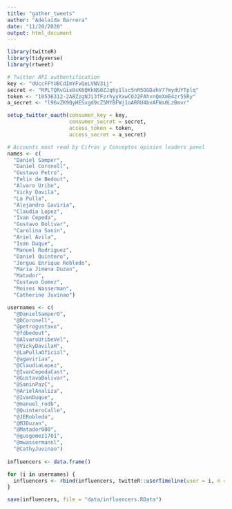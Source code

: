 ```yaml
---
title: "gather_tweets"
author: "Adelaida Barrera"
date: "11/20/2020"
output: html_document
---
```


```r


library(twitteR)
library(tidyverse)
library(rtweet)

# Twitter API authentification 
key <- "dUccFFYUBCdImYFvQeLVNV3ij"
secret <- "RPLTQRvGix0sK6QKkNS0ZJq6y1lsc5nR5OGDahV77mydUYTplq"
token <- "10536312-2A8ZzgNJi3fFzrhyyXxwCOJ2FAhvnQmXmE4zr5SRy"
a_secret <- "l96vZK9QyHESxgd9cZ5MYBFWj1oARRU4bvAFWs0LzBmvr"

setup_twitter_oauth(consumer_key = key, 
                    consumer_secret = secret,
                    access_token = token, 
                    access_secret = a_secret)
```



```r

# Accounts most read by Cifras y Conceptos opinion leaders panel 
names <- c(
  "Daniel Samper",
  "Daniel Coronell", 
  "Gustavo Petro", 
  "Felix de Bedout",
  "Alvaro Uribe",
  "Vicky Davila", 
  "La Pulla",
  "Alejandro Gaviria",
  "Claudia Lopez",
  "Ivan Cepeda", 
  "Gustavo Bolivar",
  "Carolina Sanin", 
  "Ariel Avila",
  "Ivan Duque",
  "Manuel Rodriguez", 
  "Daniel Quintero", 
  "Jorgue Enrique Robledo",
  "Maria Jimena Duzan", 
  "Matador", 
  "Gustavo Gomez", 
  "Moises Wasserman", 
  "Catherine Juvinao") 

usernames <- c(
  "@DanielSamperO",
  "@DCoronell",
  "@petrogustavo",
  "@fdbedout",
  "@AlvaroUribeVel",
  "@VickyDavilaH",
  "@LaPullaOficial", 
  "@agaviriau",
  "@ClaudiaLopez", 
  "@IvanCepedaCast",
  "@GustavoBolivar", 
  "@SaninPazC", 
  "@ArielAnaliza",
  "@IvanDuque",
  "@manuel_rodb",
  "@QuinteroCalle", 
  "@JERobledo",
  "@MJDuzan",
  "@Matador000",
  "@gusgomez1701", 
  "@mwassermannl", 
  "@CathyJuvinao")
              
influencers <- data.frame()

for (i in usernames) {
  influencers <- rbind(influencers, twitteR::userTimeline(user = i, n = 3200, includeRts = TRUE) %>% twListToDF())
}

save(influencers, file = "data/influencers.RData")

```


```r



```
